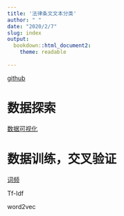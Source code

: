 ```yaml
---
title: '法律条文文本分类'
author: " "
date: "2020/2/7"
slug: index
output:
  bookdown::html_document2:
    theme: readable
    
---
```


[github](https://github.com/songxxiao/law_learning)

# 数据探索

[数据可视化](./law_learning)

# 数据训练，交叉验证


[词频](./cross_validate)

Tf-Idf

word2vec



<script src='//unpkg.com/valine/dist/Valine.min.js'></script>

</head>
  <body>
<div id="vcomments"></div>
  <script>
var valine = new Valine();
valine.init({
    el: '#vcomments',
    appId: 'ENqAtKJ5L5YmUOk2P8Q6Qkcb-gzGzoHsz',
    appKey: 'CF587qMfelC8Dqrdtg9pPAgr',
    lang: 'en'
  })
</script>
  </body>






